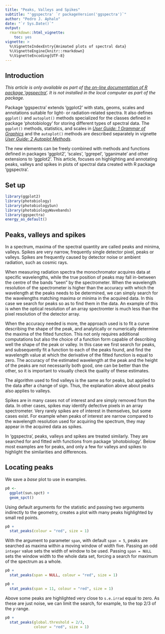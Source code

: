 ```yaml
---
title: "Peaks, Valleys and Spikes"
subtitle: "'ggspectra' `r packageVersion('ggspectra')`"
author: "Pedro J. Aphalo"
date: "`r Sys.Date()`"
output: 
  rmarkdown::html_vignette:
    toc: yes
vignette: >
  %\VignetteIndexEntry{Animated plots of spectral data}
  %\VignetteEngine{knitr::rmarkdown}
  %\VignetteEncoding{UTF-8}
---
```


## Introduction

_This article is only available as part of [the on-line documentation of R package 'ggspectra'](https://docs.r4photobiology.info/ggspectra/). It is not installed in the local computer as part of the package._

Package 'ggspectra' extends 'ggplot2' with stats, geoms, scales and annotations suitable for light- or radiation-related spectra. It also defines `ggplot()` and `autoplot()` methods specialized for the classes defined in package 'photobiology' for storing different types of spectral data. The `ggplot()` methods, statistics, and scales in [_User Guide: 1 Grammar of Graphics_](https://docs.r4photobiology.info/ggspectra/articles/userguide1-grammar.html) and the `autoplot()` methods are described separately in vignette [_User Guide: 2 Autoplot Methods_](https://docs.r4photobiology.info/ggspectra/articles/userguide2-autoplot-methods.html).

The new elements can be freely combined with methods and functions defined in packages 'ggplot2', 'scales', 'ggrepel', 'gganimate' and other extensions to 'ggplot2'.
This article, focuses on highlighting and annotating peaks, valleys and spikes in plots of spectral data created with R package 'ggspectra'.

## Set up 

```r
library(ggplot2)
library(photobiology)
library(photobiologySun)
library(photobiologyWavebands)
library(ggspectra)
energy_as_default()
```

## Peaks, valleys and spikes

In a spectrum, maxima of the spectral quantity are called peaks and minima, valleys. Spikes are very narrow, frequently single detector pixel, peaks or valleys. Spikes are frequently caused by detector noise or ambient radiation, such as cosmic rays.

When measuring radiation spectra the monochromator acquires data at specific wavelengths, while the true position of peaks may fall in-between the centre of the bands "seen" by the spectrometer. When the wavelength resolution of the spectrometer is higher than the accuracy with which the wavelength at the peaks needs to be determined, we can simply search for the wavelengths matching maxima or minima in the acquired data. In this case we search for peaks so as to find them in the data. An example of this is when the optical resolution of an array spectromter is much less than the pixel resolution of the detector array.

When the accuracy needed is more, the approach used is to fit a curve describing the shape of the peak, and analytically or numerically determine the maxima of the fitted function. This not only requires additional computations but also the choice of a function form capable of describing well the shape of the peak or valley. In this case we first search for peaks, and subsequently fit a function to each of the peaks found, and find the wavelength value at which the derivative of the fitted function is equal to zero. The accuracy of the estimated wavelength at the peak and the height of the peaks are not necessarily both good, one can be better than the other, so it is important to visually check the quality of these estimates.

The algorithm used to find valleys is the same as for peaks, but applied to the data after a change of sign. Thus, the explanation above about peaks also applies to valleys.

Spikes are in many cases not of interest and are simply removed from the data. In other cases, spikes may identify defective pixels in an array spectrometer. Very rarely spikes are of interest in themselves, but some cases exist. For example when peaks of interest are narrow compared to the wavelength resolution used for acquiring the spectrum, they may appear in the acquired data as spikes.

In 'ggspectra', peaks, valleys and spikes are treated similarly. They are searched for and fitted with functions from package 'photobiology'. Below most examples are for peaks, and only a few for valleys and spikes to highlight the similarities and differences.

## Locating peaks

We save a _base_ plot to use in examples.

```r
p0 <- 
  ggplot(sun.spct) +
  geom_spct()
```

Using default arguments for the statistic and passing two arguments indirectly to the geometry, creates a plot with many peaks highlighted by small red points.

```r
p0 +
  stat_peaks(colour = "red", size = 1)
```

With the argument to parameter `span`, with default `span = 5`, peaks are searched as maxima within a moving window of width five. Passing an odd `integer` value sets the width of window to be used. Passing `span = NULL` sets the window width to the whole data set, forcing a search for maximum of the spectrum as a whole.

```r
p0 +
  stat_peaks(span = NULL, colour = "red", size = 1)
```

```r
p0 +
  stat_peaks(span = 11, colour = "red", size = 1)
```

Above some peaks are highlighted very close to `s.e.irrad` equal to zero. As these are just noise, we can limit the search, for example, to the top 2/3 of the _y_ range.

```r
p0 +
  stat_peaks(global.threshold = 2/3,
             colour = "red", size = 1)
```
